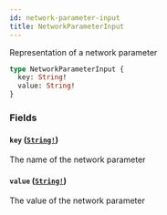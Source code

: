 ```yaml
---
id: network-parameter-input
title: NetworkParameterInput
---
```


Representation of a network parameter

```graphql
type NetworkParameterInput {
  key: String!
  value: String!
}
```

### Fields

#### `key` ([`String!`](/graphql/scalars/string))

The name of the network parameter

#### `value` ([`String!`](/graphql/scalars/string))

The value of the network parameter
